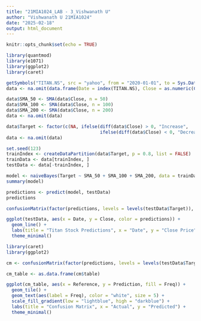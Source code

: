 ```yaml
---
title: "21MIA1024_LAB - 3_Vishwanath U"
author: "Vishwanath U 21MIA1024"
date: "2025-02-18"
output: html_document
---
```


```r
knitr::opts_chunk$set(echo = TRUE)
```

```r
library(quantmod)
library(e1071)
library(ggplot2)
library(caret)
```

```r
getSymbols("TITAN.NS", src = "yahoo", from = "2020-01-01", to = Sys.Date())
data <- na.omit(data.frame(Date = index(TITAN.NS), Close = as.numeric(Cl(TITAN.NS))))
```
```r
data$SMA_50 <- SMA(data$Close, n = 50)
data$SMA_100 <- SMA(data$Close, n = 100)
data$SMA_200 <- SMA(data$Close, n = 200)
data <- na.omit(data)
```

```r
data$Target <- factor(c(NA, ifelse(diff(data$Close) > 0, "Increase",
                                   ifelse(diff(data$Close) < 0, "Decrease", "No Change"))))
data <- na.omit(data)

```

```r
set.seed(123)
trainIndex <- createDataPartition(data$Target, p = 0.8, list = FALSE)
trainData <- data[trainIndex, ]
testData <- data[-trainIndex, ]
```

```r
model <- naiveBayes(Target ~ SMA_50 + SMA_100 + SMA_200, data = trainData)
summary(model)
```

```r
predictions <- predict(model, testData)
predictions
```

```r
confusionMatrix(factor(predictions, levels = levels(testData$Target)), testData$Target)
```
```r
ggplot(testData, aes(x = Date, y = Close, color = predictions)) +
  geom_line() +
  labs(title = "Titan Stock Predictions", x = "Date", y = "Close Price") +
  theme_minimal()
```
```r
library(caret)
library(ggplot2)

cm <- confusionMatrix(factor(predictions, levels = levels(testData$Target)), testData$Target)

cm_table <- as.data.frame(cm$table)

ggplot(cm_table, aes(x = Reference, y = Prediction, fill = Freq)) +
  geom_tile() +
  geom_text(aes(label = Freq), color = "white", size = 5) +
  scale_fill_gradient(low = "lightblue", high = "darkblue") +
  labs(title = "Confusion Matrix", x = "Actual", y = "Predicted") +
  theme_minimal()
```


